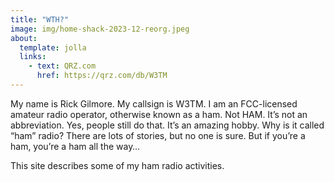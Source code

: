 ```yaml
---
title: "WTH?"
image: img/home-shack-2023-12-reorg.jpeg
about:
  template: jolla
  links:
    - text: QRZ.com
      href: https://qrz.com/db/W3TM
---
```


My name is Rick Gilmore. 
My callsign is W3TM.
I am an FCC-licensed amateur radio operator, otherwise known as a ham.
Not HAM.
It's not an abbreviation.
Yes, people still do that.
It's an amazing hobby.
Why is it called "ham" radio?
There are lots of stories, but no one is sure.
But if you're a ham, you're a ham all the way...

This site describes some of my ham radio activities.
